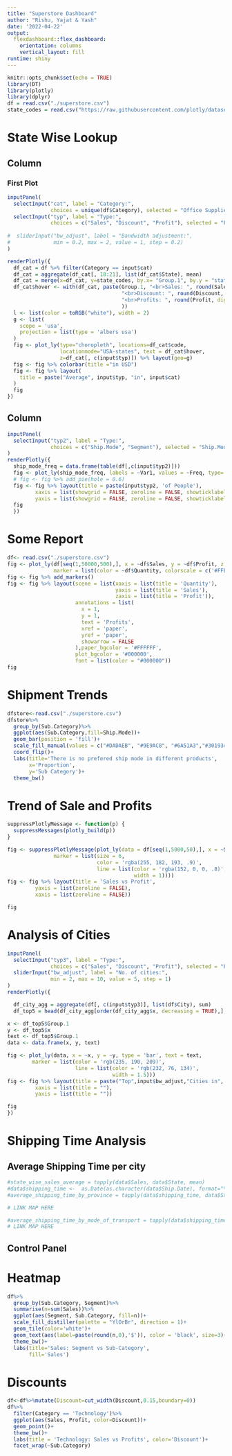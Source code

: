 ```yaml
---
title: "Superstore Dashboard"
author: "Rishu, Yajat & Yash"
date: '2022-04-22'
output: 
  flexdashboard::flex_dashboard:
    orientation: columns
    vertical_layout: fill
runtime: shiny
---
```


```r
knitr::opts_chunk$set(echo = TRUE)
library(DT)
library(plotly)
library(dplyr)
df = read.csv("./superstore.csv")
state_codes = read.csv("https://raw.githubusercontent.com/plotly/datasets/master/2011_us_ag_exports.csv")[,1:2]
```

State Wise Lookup
================================================================================

Column  {data-width="200"}
------------------------------------------------------------------------------

### First Plot
```r
inputPanel(
  selectInput("cat", label = "Category:",
              choices = unique(df$Category), selected = "Office Supplies"),
  selectInput("typ", label = "Type:",
              choices = c("Sales", "Discount", "Profit"), selected = "Profit")
  
#  sliderInput("bw_adjust", label = "Bandwidth adjustment:",
#              min = 0.2, max = 2, value = 1, step = 0.2)
)

renderPlotly({
  df_cat = df %>% filter(Category == input$cat)
  df_cat = aggregate(df_cat[, 18:21], list(df_cat$State), mean)
  df_cat = merge(x=df_cat, y=state_codes, by.x= "Group.1", by.y = "state")
  df_cat$hover <- with(df_cat, paste(Group.1, "<br>Sales: ", round(Sales, digits = 2), 
                                     "<br>Discount: ", round(Discount, digits = 2), 
                                     "<br>Profits: ", round(Profit, digits = 2)
                                     ))
  l <- list(color = toRGB("white"), width = 2)
  g <- list(
    scope = 'usa',
    projection = list(type = 'albers usa')
  )
  fig <- plot_ly(type="choropleth", locations=df_cat$code, 
                 locationmode="USA-states", text = df_cat$hover,
                 z=df_cat[, c(input$typ)]) %>% layout(geo=g)
  fig <- fig %>% colorbar(title ="in USD")
  fig <- fig %>% layout(
    title = paste("Average", input$typ, "in", input$cat)
  )
  fig
})
```



Column  {data-width="200"}
------------------------------------------------------------------------------
```r
inputPanel(
  selectInput("typ2", label = "Type:",
              choices = c("Ship.Mode", "Segment"), selected = "Ship.Mode")
)
renderPlotly({
  ship_mode_freq = data.frame(table(df[,c(input$typ2)]))
  fig <- plot_ly(ship_mode_freq, labels = ~Var1, values = ~Freq, type= "pie", textinfo='label+percent')
  # fig <- fig %>% add_pie(hole = 0.6)
  fig <- fig %>% layout(title = paste(input$typ2, 'of People'),
         xaxis = list(showgrid = FALSE, zeroline = FALSE, showticklabels = FALSE),
         yaxis = list(showgrid = FALSE, zeroline = FALSE, showticklabels = FALSE))
  fig
  })
```


Some Report
================================================================================
```r
df<- read.csv("./superstore.csv")
fig <- plot_ly(df[seq(1,50000,500),], x = ~df$Sales, y = ~df$Profit, z = ~df$Discount,
               marker = list(color = ~df$Quantity, colorscale = c('#FFE1A1', '#683531'), showscale = TRUE))
fig <- fig %>% add_markers()
fig <- fig %>% layout(scene = list(xaxis = list(title = 'Quantity'),
                                   yaxis = list(title = 'Sales'),
                                   zaxis = list(title = 'Profit')),
                      annotations = list(
                        x = 1,
                        y = 1,
                        text = 'Profits',
                        xref = 'paper',
                        yref = 'paper',
                        showarrow = FALSE
                      ),paper_bgcolor = '#FFFFFF',
                      plot_bgcolor = '#000000',
                      font = list(color = "#000000"))
fig
```


Shipment Trends
================================================================================
```r
dfstore<-read.csv("./superstore.csv")
dfstore%>%
  group_by(Sub.Category)%>%
  ggplot(aes(Sub.Category,fill=Ship.Mode))+
  geom_bar(position = 'fill')+
  scale_fill_manual(values = c("#DADAEB", "#9E9AC8", "#6A51A3","#301934"))+
  coord_flip()+
  labs(title='There is no prefered ship mode in different products',
       x='Proportion',
       y='Sub Category')+
  theme_bw()
```

Trend of Sale and Profits
================================================================================
```r
suppressPlotlyMessage <- function(p) {
  suppressMessages(plotly_build(p))
}

fig <- suppressPlotlyMessage(plot_ly(data = df[seq(1,5000,50),], x = ~Sales, y = ~Profit,
               marker = list(size = 6,
                             color = 'rgba(255, 182, 193, .9)',
                             line = list(color = 'rgba(152, 0, 0, .8)',
                                         width = 1))))
fig <- fig %>% layout(title = 'Sales vs Profit',
         yaxis = list(zeroline = FALSE),
         xaxis = list(zeroline = FALSE))

fig
```


Analysis of Cities
================================================================================
```r
inputPanel(
  selectInput("typ3", label = "Type:",
              choices = c("Sales", "Discount", "Profit"), selected = "Profit"),
  sliderInput("bw_adjust", label = "No. of cities:",
              min = 2, max = 10, value = 5, step = 1)
)
renderPlotly({

  df_city_agg = aggregate(df[, c(input$typ3)], list(df$City), sum)
  df_top5 = head(df_city_agg[order(df_city_agg$x, decreasing = TRUE),], n=input$bw_adjust)

x <- df_top5$Group.1
y <- df_top5$x
text <- df_top5$Group.1
data <- data.frame(x, y, text)

fig <- plot_ly(data, x = ~x, y = ~y, type = 'bar', text = text,
        marker = list(color = 'rgb(235, 190, 209)',
                      line = list(color = 'rgb(232, 76, 134)',
                                  width = 1.5)))
fig <- fig %>% layout(title = paste("Top",input$bw_adjust,"Cities in", input$bw_adjust),
         xaxis = list(title = ""),
         yaxis = list(title = ""))

fig  
})
```


Shipping Time Analysis
================================================================================


Average Shipping Time per city
--------------------------------------------------------------------------------
```r
#state_wise_sales_average = tapply(data$Sales, data$State, mean)
#data$shipping_time <-  as.Date(as.character(data$Ship.Date), format="%m/%d/%Y") - as.Date(as.character(data$Order.Date), format="%m/%d/%Y")
#average_shipping_time_by_province = tapply(data$shipping_time, data$State, mean)

# LINK MAP HERE

```


```r
#average_shipping_time_by_mode_of_transport = tapply(data$shipping_time, data$Ship.Mode, mean)
# LINK MAP HERE
```

Control Panel
--------------------------------------------------------------------------------

Heatmap
================================================================================
```r
df%>%
  group_by(Sub.Category, Segment)%>%
  summarise(n=sum(Sales))%>%
  ggplot(aes(Segment, Sub.Category, fill=n))+
  scale_fill_distiller(palette = "YlOrBr", direction = 1)+
  geom_tile(color='white')+
  geom_text(aes(label=paste(round(n,0),'$')), color = 'black', size=3)+
  theme_bw()+
  labs(title='Sales: Segment vs Sub-Category',
       fill='Sales')

```

Discounts
================================================================================
```r
df<-df%>%mutate(Discount=cut_width(Discount,0.15,boundary=0))
df%>%
  filter(Category == 'Technology')%>%
  ggplot(aes(Sales, Profit, color=Discount))+
  geom_point()+
  theme_bw()+
  labs(title = 'Technology: Sales vs Profits', color='Discount')+
  facet_wrap(~Sub.Category)
```

